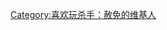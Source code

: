 {{Userbox-r
  |border-c = #000000
  |border-s = 1
  |id-c     = #FFFFFF
  |id-s     = 12
  |id-fc    = #000000
  |info-c   = #800000
  |info-s   = 8
  |info-fc  = #FFFFFF
  |id       = <span style="color:black">吴克5</strike>
  |info     = 这个用户热衷于<span style="color:yellow">'''[[杀手：赦免]]'''</span>。
  |nocat    = {{{nocat|}}}
}}
[[Category:喜欢玩杀手：赦免的维基人]]